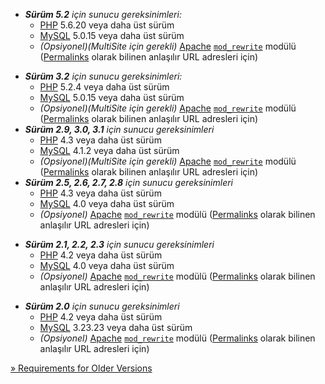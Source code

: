 * '' '''Sürüm 5.2''' için sunucu gereksinimleri:''
** [[Glossary#PHP|PHP]] 5.6.20 veya daha üst sürüm
** [[Glossary#MySQL|MySQL]] 5.0.15 veya daha üst sürüm
** ''(Opsiyonel)(MultiSite için gerekli)'' [[Glossary#Apache|Apache]] <tt>[[Glossary#mod_rewrite|mod_rewrite]]</tt> modülü ([[Using Permalinks|Permalinks]] olarak bilinen anlaşılır URL adresleri için)
<noinclude>
* '' '''Sürüm 3.2''' için sunucu gereksinimleri:''
** [[Glossary#PHP|PHP]] 5.2.4 veya daha üst sürüm
** [[Glossary#MySQL|MySQL]] 5.0.15 veya daha üst sürüm
** ''(Opsiyonel)(MultiSite için gerekli)'' [[Glossary#Apache|Apache]] <tt>[[Glossary#mod_rewrite|mod_rewrite]]</tt> modülü ([[Using Permalinks|Permalinks]] olarak bilinen anlaşılır URL adresleri için)
* '' '''Sürüm 2.9, 3.0, 3.1''' için sunucu gereksinimleri''
** [[Glossary#PHP|PHP]] 4.3 veya daha üst sürüm
** [[Glossary#MySQL|MySQL]] 4.1.2 veya daha üst sürüm
** ''(Opsiyonel)(MultiSite için gerekli)'' [[Glossary#Apache|Apache]] <tt>[[Glossary#mod_rewrite|mod_rewrite]]</tt> modülü ([[Using Permalinks|Permalinks]] olarak bilinen anlaşılır URL adresleri için)
* '' '''Sürüm 2.5, 2.6, 2.7, 2.8''' için sunucu gereksinimleri''
** [[Glossary#PHP|PHP]] 4.3 veya daha üst sürüm
** [[Glossary#MySQL|MySQL]] 4.0 veya daha üst sürüm
** ''(Opsiyonel)'' [[Glossary#Apache|Apache]] <tt>[[Glossary#mod_rewrite|mod_rewrite]]</tt> modülü ([[Using Permalinks|Permalinks]] olarak bilinen anlaşılır URL adresleri için)

* '' '''Sürüm 2.1, 2.2, 2.3''' için sunucu gereksinimleri''
** [[Glossary#PHP|PHP]] 4.2 veya daha üst sürüm
** [[Glossary#MySQL|MySQL]] 4.0 veya daha üst sürüm
** ''(Opsiyonel)'' [[Glossary#Apache|Apache]] <tt>[[Glossary#mod_rewrite|mod_rewrite]]</tt> modülü ([[Using Permalinks|Permalinks]] olarak bilinen anlaşılır URL adresleri için)

* '' '''Sürüm 2.0''' için sunucu gereksinimleri''
** [[Glossary#PHP|PHP]] 4.2 veya daha üst sürüm
** [[Glossary#MySQL|MySQL]] 3.23.23 veya daha üst sürüm
** ''(Opsiyonel)'' [[Glossary#Apache|Apache]] <tt>[[Glossary#mod_rewrite|mod_rewrite]]</tt> modülü ([[Using Permalinks|Permalinks]] olarak bilinen anlaşılır URL adresleri için)

{{Languages|
{{en|Template:Server requirements}}
{{fr|Template:fr:Exigences serveur}}
{{it|Template:it:Requisiti del server}}
{{ja|Template:サーバ要件}}
{{ru|Template:ru:Server_requirements}}
{{tr|Template:tr:Sunucu gereksinimleri}}
}}
</noinclude>
<includeonly>[[Template:Server requirements|&raquo; Requirements for Older Versions]]</includeonly>